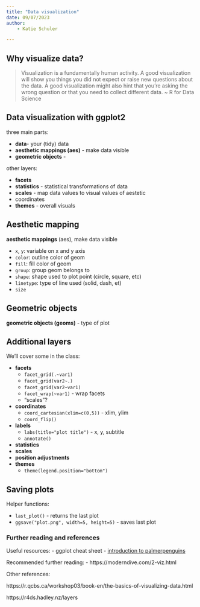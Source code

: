 ```yaml
---
title: "Data visualization"
date: 09/07/2023
author: 
    - Katie Schuler

---
```


::: {.callout-warning title="Under Construction"}
:::

## Why visualize data? 

> Visualization is a fundamentally human activity. A good visualization will show you things you did not expect or raise new questions about the data. A good visualization might also hint that you’re asking the wrong question or that you need to collect different data. ~ R for Data Science

## Data visualization with ggplot2

three main parts: 

- **data**- your (tidy) data
- **aesthetic mappings (aes)** - make data visible
- **geometric objects** - 

other layers: 

- **facets** 
- **statistics** - statistical transformations of data
- **scales** - map data values to visual values of aestetic
- coordinates
- **themes** - overall visuals


## Aesthetic mapping


**aesthetic mappings** (aes), make data visible

- `x`, `y`: variable on x and y axis
- `color`: outline color of geom
- `fill`: fill color of geom
- `group`: group geom belongs to
- `shape`: shape used to plot point (circle, square, etc)
- `linetype`: type of line used (solid, dash, et)
- `size`

## Geometric objects

**geometric objects (geoms)** - type of plot


## Additional layers

We'll cover some in the class: 

- **facets**
    - `facet_grid(.~var1)`
    - `facet_grid(var2~.)`
    - `facet_grid(var2~var1)`
    - `facet_wrap(~var1)` - wrap facets
    - "scales"? 
- **coordinates**
    - `coord_cartesian(xlim=c(0,5))` - xlim, ylim
    - `coord_flip()`
- **labels** 
    - `labs(title="plot title")` - x, y, subtitle
    - `annotate()`
- **statistics**
- **scales**
- **position adjustments**
- **themes**
    - `theme(legend.position="bottom")`

## Saving plots 

Helper functions: 

- `last_plot()` - returns the last plot
- `ggsave("plot.png", width=5, height=5)` - saves last plot

### Further reading and references

Useful resources:
- ggplot cheat sheet
- [introduction to palmerpenguins](https://allisonhorst.github.io/palmerpenguins/articles/intro.html) 

Recommended further reading: 
- https://moderndive.com/2-viz.html


Other references: 

https://r.qcbs.ca/workshop03/book-en/the-basics-of-visualizing-data.html

https://r4ds.hadley.nz/layers

